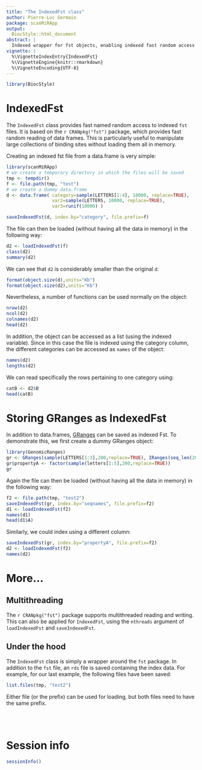 ```yaml
---
title: "The IndexedFst class"
author: Pierre-Luc Germain
package: scanMiRApp
output:
  BiocStyle::html_document
abstract: |
  Indexed wrapper for fst objects, enabling indexed fast random access to on-disk data.frames or GRanges
vignette: |
  %\VignetteIndexEntry{IndexedFst}
  %\VignetteEngine{knitr::rmarkdown}
  %\VignetteEncoding{UTF-8}
---
```


```r
library(BiocStyle)
```

# IndexedFst

The `IndexedFst` class provides fast named random access to indexed `fst` files. It is based on the `r CRANpkg("fst")` package, which provides fast random reading of data frames. This is particularly useful to manipulate large collections of binding sites without loading them all in memory.

Creating an indexed fst file from a data.frame is very simple:

```r
library(scanMiRApp)
# we create a temporary directory in which the files will be saved
tmp <- tempdir()
f <- file.path(tmp, "test")
# we create a dummy data.frame
d <- data.frame( category=sample(LETTERS[1:4], 10000, replace=TRUE),
                 var2=sample(LETTERS, 10000, replace=TRUE),
                 var3=runif(10000) )

saveIndexedFst(d, index.by="category", file.prefix=f)
```

The file can then be loaded (without having all the data in memory) in the following way:

```r
d2 <- loadIndexedFst(f)
class(d2)
summary(d2)
```

We can see that `d2` is considerably smaller than the original `d`:

```r
format(object.size(d),units="Kb")
format(object.size(d2),units="Kb")
```

Nevertheless, a number of functions can be used normally on the object:

```r
nrow(d2)
ncol(d2)
colnames(d2)
head(d2)
```

In addition, the object can be accessed as a list (using the indexed variable). Since in this case the file is indexed using the category column, the different categories can be accessed as `names` of the object:

```r
names(d2)
lengths(d2)
```
We can read specifically the rows pertaining to one category using:

```r
catB <- d2$B
head(catB)
```

# Storing GRanges as IndexedFst

In addition to data.frames, [GRanges](https://bioconductor.org/packages/release/bioc/html/GenomicRanges.html) can be saved as indexed Fst. To demonstrate this, we first create a dummy GRanges object:

```r
library(GenomicRanges)
gr <- GRanges(sample(LETTERS[1:3],200,replace=TRUE), IRanges(seq_len(200), width=2))
gr$propertyA <- factor(sample(letters[1:5],200,replace=TRUE))
gr
```
Again the file can then be loaded (without having all the data in memory) in the following way:

```r
f2 <- file.path(tmp, "test2")
saveIndexedFst(gr, index.by="seqnames", file.prefix=f2)
d1 <- loadIndexedFst(f2)
names(d1)
head(d1$A)
```
Similarly, we could index using a different column:

```r
saveIndexedFst(gr, index.by="propertyA", file.prefix=f2)
d2 <- loadIndexedFst(f2)
names(d2)
```

# More...

## Multithreading

The `r CRANpkg("fst")` package supports multithreaded reading and writing. This can also be applied for `IndexedFst`, using the `nthreads` argument of `loadIndexedFst` and `saveIndexedFst`.

## Under the hood

The `IndexedFst` class is simply a wrapper around the `fst` package. In addition to the `fst` file, an `rds` file is saved containing the index data. For example, for our last example, the following files have been saved:

```r
list.files(tmp, "test2")
```
Either file (or the prefix) can be used for loading, but both files need to have the same prefix.


<br/><br/>

# Session info {.unnumbered}

```r
sessionInfo()
```
